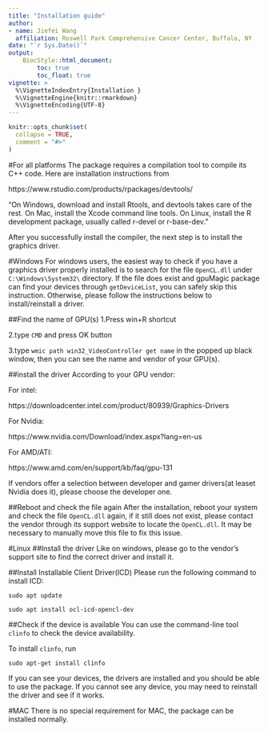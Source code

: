 ```yaml
---
title: "Installation guide"
author: 
- name: Jiefei Wang
  affiliation: Roswell Park Comprehensive Cancer Center, Buffalo, NY
date: "`r Sys.Date()`"
output:
    BiocStyle::html_document:
        toc: true
        toc_float: true
vignette: >
  %\VignetteIndexEntry{Installation }
  %\VignetteEngine{knitr::rmarkdown}
  %\VignetteEncoding{UTF-8}
---
```


```r
knitr::opts_chunk$set(
  collapse = TRUE,
  comment = "#>"
)
```
#For all platforms
The package requires a compilation tool to compile its C++ code. Here are installation instructions from

https://www.rstudio.com/products/rpackages/devtools/

"On Windows, download and install Rtools, and devtools takes care of the rest. On Mac, install the Xcode command line tools. On Linux, install the R development package, usually called r-devel or r-base-dev."

After you successfully install the compiler, the next step is to install the graphics driver.

#Windows
For windows users, the easiest way to check if you have a graphics driver properly installed is to search for the file `OpenCL.dll` under `C:\Windows\System32\` directory. If the file does exist and gpuMagic package can find your devices through `getDeviceList`, you can safely skip this instruction. Otherwise, please follow the instructions below to install/reinstall a driver.

##Find the name of GPU(s)
1.Press win+R shortcut

2.type `CMD` and press OK button

3.type `wmic path win32_VideoController get name` in the popped up black window, then you can see the name and vendor of your GPU(s).

##install the driver
According to your GPU vendor:

For intel:

https://downloadcenter.intel.com/product/80939/Graphics-Drivers

For Nvidia: 

https://www.nvidia.com/Download/index.aspx?lang=en-us

For AMD/ATI: 

https://www.amd.com/en/support/kb/faq/gpu-131

If vendors offer a selection between developer and gamer drivers(at leaset Nvidia does it), please choose the developer one.

##Reboot and check the file again
After the installation, reboot your system and check the file `OpenCL.dll` again, if it still does not exist, please contact the vendor through its support website to locate the `OpenCL.dll`. It may be necessary to manually move this file to fix this issue.


#Linux
##Install the driver
Like on windows, please go to the vendor's support site to find the correct driver and install it.

##Install Installable Client Driver(ICD)
Please run the following command to install ICD:

`sudo apt update`

`sudo apt install ocl-icd-opencl-dev`

##Check if the device is available
You can use the command-line tool `clinfo` to check the device availability.

To install `clinfo`, run

`sudo apt-get install clinfo`

If you can see your devices, the drivers are installed and you should be able to use the package. If you cannot see any device, you may need to reinstall the driver and see if it works.

#MAC
There is no special requirement for MAC, the package can be installed normally.






